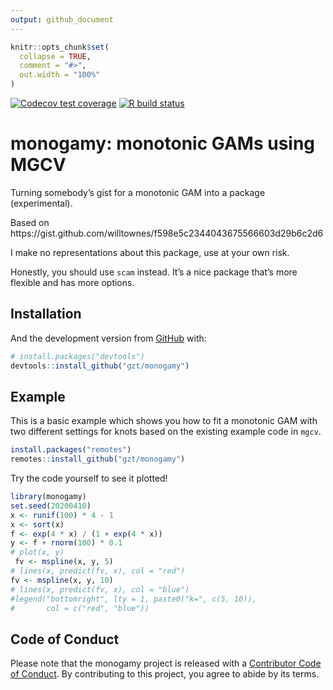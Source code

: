 ```yaml
---
output: github_document
---
```


<!-- README.md is generated from README.Rmd. Please edit that file -->

```r
knitr::opts_chunk$set(
  collapse = TRUE,
  comment = "#>",
  out.width = "100%"
)
```

<!-- badges: start -->
[![Codecov test coverage](https://codecov.io/gh/gzt/monogamy/branch/master/graph/badge.svg)](https://codecov.io/gh/gzt/monogamy?branch=master)
[![R build status](https://github.com/gzt/monogamy/workflows/R-CMD-check/badge.svg)](https://github.com/gzt/monogamy/actions)
<!-- badges: end -->

# monogamy: monotonic GAMs using MGCV

Turning somebody's gist for a monotonic GAM into a package (experimental).

Based on https://gist.github.com/willtownes/f598e5c2344043675566603d29b6c2d6

I make no representations about this package, use at your own risk.

Honestly, you should use `scam` instead. It's a nice package that's more flexible
and has more options. 

## Installation

And the development version from [GitHub](https://github.com/) with:

``` r
# install.packages("devtools")
devtools::install_github("gzt/monogamy")
```

## Example

This is a basic example which shows you how to fit a monotonic GAM with two different 
settings for knots based on the existing example code in `mgcv`.

```r
install.packages("remotes")
remotes::install_github("gzt/monogamy")
```

Try the code yourself to see it plotted!

```r
library(monogamy)
set.seed(20200410)
x <- runif(100) * 4 - 1
x <- sort(x)
f <- exp(4 * x) / (1 + exp(4 * x))
y <- f + rnorm(100) * 0.1
# plot(x, y)
 fv <- mspline(x, y, 5)
# lines(x, predict(fv, x), col = "red")
fv <- mspline(x, y, 10)
# lines(x, predict(fv, x), col = "blue")
#legend("bottomright", lty = 1, paste0("k=", c(5, 10)),
#       col = c("red", "blue"))
```

## Code of Conduct
  
 Please note that the monogamy project is released with a 
 [Contributor Code of Conduct](https://contributor-covenant.org/version/2/0/CODE_OF_CONDUCT.html). 
 By contributing to this project, you agree to abide by its terms.
